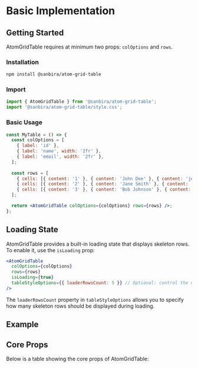 
<Meta title="Documentation/Basic Implementation" />

# Basic Implementation

## Getting Started

AtomGridTable requires at minimum two props: `colOptions` and `rows`.

### Installation

```bash
npm install @sanbira/atom-grid-table
```

### Import

```jsx
import { AtomGridTable } from '@sanbira/atom-grid-table';
import '@sanbira/atom-grid-table/style.css';
```

### Basic Usage

```jsx
const MyTable = () => {
  const colOptions = [
    { label: 'id' },
    { label: 'name', width: '2fr' },
    { label: 'email', width: '2fr' },
  ];
  
  const rows = [
    { cells: [{ content: '1' }, { content: 'John Doe' }, { content: 'john@example.com' }] },
    { cells: [{ content: '2' }, { content: 'Jane Smith' }, { content: 'jane@example.com' }] },
    { cells: [{ content: '3' }, { content: 'Bob Johnson' }, { content: 'bob@example.com' }] },
  ];

  return <AtomGridTable colOptions={colOptions} rows={rows} />;
};
```

## Loading State

AtomGridTable provides a built-in loading state that displays skeleton rows. To enable it, use the `isLoading` prop:

```jsx
<AtomGridTable 
  colOptions={colOptions} 
  rows={rows} 
  isLoading={true}
  tableStyleOptions={{ loaderRowsCount: 5 }} // Optional: control the number of skeleton rows
/>
```

The `loaderRowsCount` property in `tableStyleOptions` allows you to specify how many skeleton rows should be displayed during loading.

<Canvas of={Stories.WithLoading} />

## Example

<Canvas of={Stories.Basic} />

## Core Props

Below is a table showing the core props of AtomGridTable:

<Unstyled>
<AtomGridTable 
  colOptions={[
    { label: 'Prop', width: '1fr' },
    { label: 'Type', width: '1fr' },
    { label: 'Description', width: '2fr' },
  ]}
  rows={[
    { cells: [
      { content: 'colOptions' }, 
      { content: 'ColOption[]' }, 
      { content: 'Array of column configuration objects' }
    ]},
    { cells: [
      { content: 'rows' }, 
      { content: 'TableRow[]' }, 
      { content: 'Array of row objects with cell data' }
    ]},
    { cells: [
      { content: 'className' }, 
      { content: 'string' }, 
      { content: 'Additional CSS class to apply to the table' }
    ]},
    { cells: [
      { content: 'isLoading' }, 
      { content: 'boolean' }, 
      { content: 'Shows loading state when true' }
    ]},
    { cells: [
      { content: 'tableTheme' }, 
      { content: 'string' }, 
      { content: 'Theme name to apply to the table' }
    ]},
    { cells: [
      { content: 'tableStyleOptions' }, 
      { content: 'TableStyleOptions' }, 
      { content: 'Style configuration object for the table appearance' }
    ]},
  ]}
  tableStyleOptions={{
    isZebra: true,
  }}
/> 
</Unstyled>